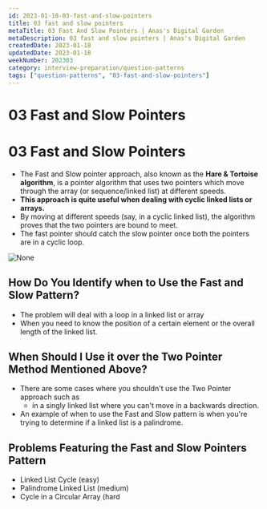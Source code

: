 ```yaml
---
id: 2023-01-18-03-fast-and-slow-pointers
title: 03 fast and slow pointers
metaTitle: 03 Fast And Slow Pointers | Anas's Digital Garden
metaDescription: 03 fast and slow pointers | Anas's Digital Garden
createdDate: 2023-01-18
updatedDate: 2023-01-18
weekNumber: 202303
category: interview-preparation/question-patterns
tags: ["question-patterns", "03-fast-and-slow-pointers"]
---
```


# 03 Fast and Slow Pointers

# 03 Fast and Slow Pointers

- The Fast and Slow pointer approach, also known as the **Hare & Tortoise algorithm**, is a pointer algorithm that uses two pointers which move through the array (or sequence/linked list) at different speeds.
- **This approach is quite useful when dealing with cyclic linked lists or arrays.**
- By moving at different speeds (say, in a cyclic linked list), the algorithm proves that the two pointers are bound to meet.
- The fast pointer should catch the slow pointer once both the pointers are in a cyclic loop.

![None](images/2022-09-14-11-42-02.jpg)

## How Do You Identify when to Use the Fast and Slow Pattern?

- The problem will deal with a loop in a linked list or array
- When you need to know the position of a certain element or the overall length of the linked list.

## When Should I Use it over the Two Pointer Method Mentioned Above?

- There are some cases where you shouldn't use the Two Pointer approach such as
	- in a singly linked list where you can't move in a backwards direction.
- An example of when to use the Fast and Slow pattern is when you're trying to determine if a linked list is a palindrome.

## Problems Featuring the Fast and Slow Pointers Pattern

- Linked List Cycle (easy)
- Palindrome Linked List (medium)
- Cycle in a Circular Array (hard
